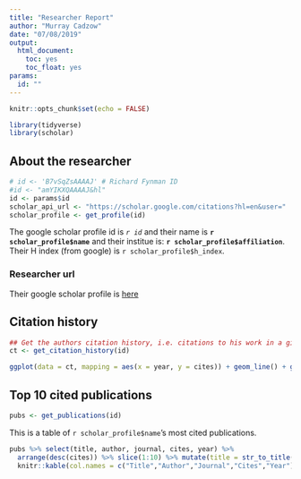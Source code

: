 ```yaml
---
title: "Researcher Report"
author: "Murray Cadzow"
date: "07/08/2019"
output: 
  html_document:
    toc: yes
    toc_float: yes
params:
  id: ""
---
```


```r
knitr::opts_chunk$set(echo = FALSE)

library(tidyverse)
library(scholar)
```

## About the researcher

```r
# id <- 'B7vSqZsAAAAJ' # Richard Fynman ID
#id <- "amYIKXQAAAAJ&hl"
id <- params$id
scholar_api_url <- "https://scholar.google.com/citations?hl=en&user="
scholar_profile <- get_profile(id)
```

The google scholar profile id is _`r id`_ and their name is **`r scholar_profile$name`** and their institue is: **`r scholar_profile$affiliation`**. Their H index (from google) is `r scholar_profile$h_index`.

### Researcher url

Their google scholar profile is [here](`r paste0(scholar_api_url, id)`) 



## Citation history

```r
## Get the authors citation history, i.e. citations to his work in a given year
ct <- get_citation_history(id)
```

```r
ggplot(data = ct, mapping = aes(x = year, y = cites)) + geom_line() + geom_point()
```

## Top 10 cited publications

```r
pubs <- get_publications(id)
```

This is a table of `r scholar_profile$name`'s most cited publications.

```r
pubs %>% select(title, author, journal, cites, year) %>% 
  arrange(desc(cites)) %>% slice(1:10) %>% mutate(title = str_to_title(title)) %>% 
  knitr::kable(col.names = c("Title","Author","Journal","Cites","Year"))
```


